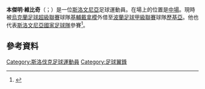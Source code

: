 
{{Infobox football biography
| name = Benjamin Verbič
| image = Loco-Kopenhagen (1).jpg
| caption = Verbič with [[FC_Copenhagen|Copenhagen]] in 2017
| image_size = 
| fullname = 
| birth_date = {{birth date and age|1993|11|27|df=y}}
| birth_place = [[斯洛文尼亞|斯洛文尼亞]][[采列|采列]]
| height = 1.79 m
| position = 中場
| currentclub = [[華沙萊吉亞足球俱樂部|歷基亞]] ([[基輔迪納摩足球俱樂部|基輔戴拿模]]外借)
| clubnumber = 77
| youthyears1 =
| youthclubs1 = Vojnik<ref>{{cite web |last1=Viškovič |first1=Rok |title=Vzhajajoči nogometni zvezdnik, ki preigrava med branilci, všečki in oboževalkami |url=https://siol.net/sportal/nogomet/mladenic-iz-majhnega-kraja-pri-celju-ki-odlocno-koraka-na-poti-do-sanj-463193 |publisher=[[Siol|Siol]] |access-date=28 May 2021 |language=sl |date=24 March 2018 |archive-date=2022-03-19 |archive-url=https://web.archive.org/web/20220319220256/https://siol.net/sportal/nogomet/mladenic-iz-majhnega-kraja-pri-celju-ki-odlocno-koraka-na-poti-do-sanj-463193 }}</ref>
| youthyears2 = {{0|0000}}–2012
| youthclubs2 = [[采列足球俱樂部|施捷]]
| years1 = 2011–2015
| clubs1 = [[采列足球俱樂部|施捷]]
| caps1 = 103
| goals1 = 29
| years2 = 2012
| clubs2 = → Šampion (外借)
| caps2 = 3
| goals2 = 0
| years3 = 2015–2017
| clubs3 = [[哥本哈根足球會|哥本哈根]]
| caps3 = 69
| goals3 = 16
| years4 = 2018–
| clubs4 = [[基輔迪納摩足球俱樂部|基輔戴拿模]]
| caps4 = 79
| goals4 = 27
| years5 = 2022–
| clubs5 = → [[華沙萊吉亞足球俱樂部|歷基亞]] (外借)
| caps5 = 0
| goals5 = 0
| nationalyears1 = 2012
| nationalteam1 = 斯洛文尼亞U19
| nationalcaps1 = 3
| nationalgoals1 = 0
| nationalyears2 = 2013
| nationalteam2 = 斯洛文尼亞U20
| nationalcaps2 = 2
| nationalgoals2 = 0
| nationalyears3 = 2013–2014
| nationalteam3 = [[斯洛文尼亞21歲以下國家足球隊|斯洛文尼亞U21]]
| nationalcaps3 = 5
| nationalgoals3 = 1
| nationalyears4 = 2015–
| nationalteam4 = [[斯洛文尼亞國家足球隊|斯洛文尼亞]]
| nationalcaps4 = 38
| nationalgoals4 = 5
| club-update = 14 March 2022
| ntupdate = 14 November 2021
}}

'''本傑明·維比奇'''（{{lang-sl|Benjamin Verbič}}；{{bd|1993年|11月27日}}）是一位[[斯洛文尼亞|斯洛文尼亞]]足球運動員。在場上的位置是[[中場|中場]]。現時被[[烏克蘭足球超級聯賽|烏克蘭足球超級聯賽]]球隊[[基輔迪納摩足球俱樂部|基輔戴拿模]]外借至[[波蘭足球甲級聯賽|波蘭足球甲級聯賽]]球隊[[華沙萊吉亞足球俱樂部|歷基亞]]。他也代表[[斯洛文尼亞國家足球隊|斯洛文尼亞國家足球隊]]參賽<ref>{{cite web|title=Qatar 1-0 Slovenia|url=http://eu-football.info/_match.php?id=1252|publisher=European Football|accessdate=1 April 2015|archive-date=2015-04-02|archive-url=https://web.archive.org/web/20150402153105/http://eu-football.info/_match.php?id=1252|dead-url=no}}</ref>。

==參考資料==
{{Reflist}}

{{DEFAULTSORT: Verbič, Benjamin}}
[[Category:斯洛伐克足球運動員|Category:斯洛伐克足球運動員]]
[[Category:足球翼鋒|Category:足球翼鋒]]